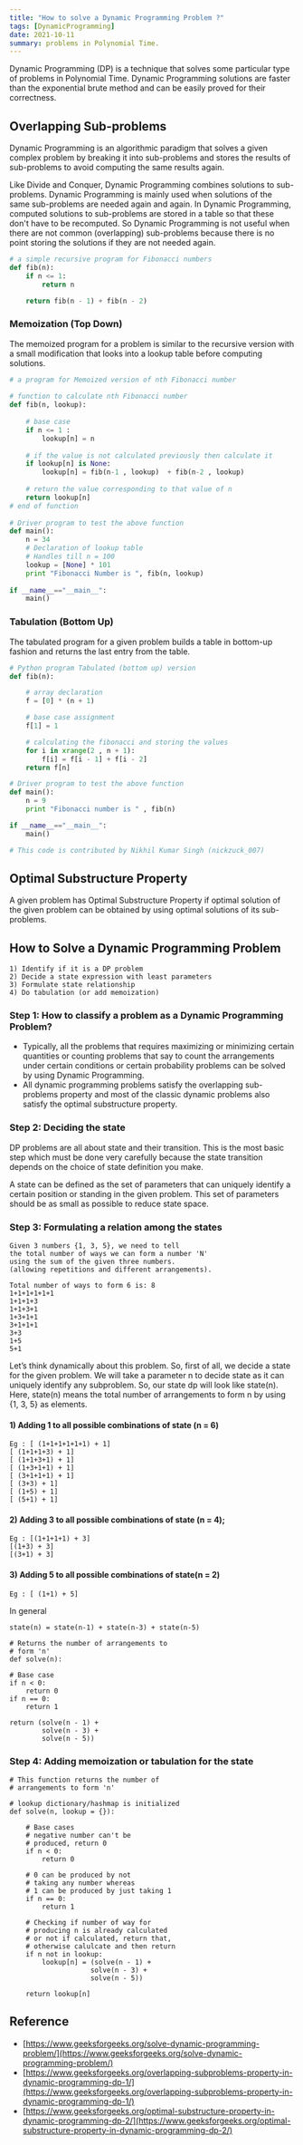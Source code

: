 ```yaml
---
title: "How to solve a Dynamic Programming Problem ?"
tags: [DynamicProgramming]
date: 2021-10-11
summary: problems in Polynomial Time.
---
```


Dynamic Programming (DP) is a technique that solves some particular type of
problems in Polynomial Time. Dynamic Programming solutions are faster than the
exponential brute method and can be easily proved for their correctness.

## Overlapping Sub-problems

Dynamic Programming is an algorithmic paradigm that solves a given complex
problem by breaking it into sub-problems and stores the results of sub-problems to
avoid computing the same results again.

Like Divide and Conquer, Dynamic Programming combines solutions to sub-problems.
Dynamic Programming is mainly used when solutions of the same sub-problems are
needed again and again. In Dynamic Programming, computed solutions to
sub-problems are stored in a table so that these don't have to be recomputed. So
Dynamic Programming is not useful when there are not common (overlapping)
sub-problems because there is no point storing the solutions if they are not
needed again.

```python
# a simple recursive program for Fibonacci numbers
def fib(n):
	if n <= 1:
		return n

	return fib(n - 1) + fib(n - 2)
```

### Memoization (Top Down)

The memoized program for a problem is similar to the recursive version with a
small modification that looks into a lookup table before computing solutions.

```python
# a program for Memoized version of nth Fibonacci number
 
# function to calculate nth Fibonacci number
def fib(n, lookup):
 
    # base case
    if n <= 1 :
        lookup[n] = n
 
    # if the value is not calculated previously then calculate it
    if lookup[n] is None:
        lookup[n] = fib(n-1 , lookup)  + fib(n-2 , lookup)
 
    # return the value corresponding to that value of n
    return lookup[n]
# end of function
 
# Driver program to test the above function
def main():
    n = 34
    # Declaration of lookup table
    # Handles till n = 100
    lookup = [None] * 101
    print "Fibonacci Number is ", fib(n, lookup)
 
if __name__=="__main__":
    main()
```

### Tabulation (Bottom Up) 

The tabulated program for a given problem builds a table in bottom-up fashion
and returns the last entry from the table.

```python
# Python program Tabulated (bottom up) version
def fib(n):

	# array declaration
	f = [0] * (n + 1)

	# base case assignment
	f[1] = 1

	# calculating the fibonacci and storing the values
	for i in xrange(2 , n + 1):
		f[i] = f[i - 1] + f[i - 2]
	return f[n]

# Driver program to test the above function
def main():
	n = 9
	print "Fibonacci number is " , fib(n)

if __name__=="__main__":
	main()

# This code is contributed by Nikhil Kumar Singh (nickzuck_007)
```

## Optimal Substructure Property

A given problem has Optimal Substructure Property if optimal solution of the
given problem can be obtained by using optimal solutions of its sub-problems.

## How to Solve a Dynamic Programming Problem

```Steps to solve a DP
1) Identify if it is a DP problem
2) Decide a state expression with least parameters
3) Formulate state relationship
4) Do tabulation (or add memoization)
```

### Step 1: How to classify a problem as a Dynamic Programming Problem?

- Typically, all the problems that requires maximizing or minimizing certain
  quantities or counting problems that say to count the arrangements under
  certain conditions or certain probability problems can be solved by using
  Dynamic Programming.
- All dynamic programming problems satisfy the overlapping sub-problems property
  and most of the classic dynamic problems also satisfy the optimal substructure
  property.

### Step 2: Deciding the state

DP problems are all about state and their transition. This is the most basic
step which must be done very carefully because the state transition depends on
the choice of state definition you make.

A state can be defined as the set of parameters that can uniquely identify a
certain position or standing in the given problem. This set of parameters should
be as small as possible to reduce state space.

### Step 3: Formulating a relation among the states

```shell
Given 3 numbers {1, 3, 5}, we need to tell
the total number of ways we can form a number 'N' 
using the sum of the given three numbers.
(allowing repetitions and different arrangements).

Total number of ways to form 6 is: 8
1+1+1+1+1+1
1+1+1+3
1+1+3+1
1+3+1+1
3+1+1+1
3+3
1+5
5+1
```

Let’s think dynamically about this problem. So, first of all, we decide a state
for the given problem. We will take a parameter n to decide state as it can
uniquely identify any subproblem. So, our state dp will look like state(n).
Here, state(n) means the total number of arrangements to form n by using {1, 3,
5} as elements.

#### 1) Adding 1 to all possible combinations of state (n = 6) 

```shell
Eg : [ (1+1+1+1+1+1) + 1] 
[ (1+1+1+3) + 1] 
[ (1+1+3+1) + 1] 
[ (1+3+1+1) + 1] 
[ (3+1+1+1) + 1] 
[ (3+3) + 1] 
[ (1+5) + 1] 
[ (5+1) + 1] 
```

#### 2) Adding 3 to all possible combinations of state (n = 4);

```shell
Eg : [(1+1+1+1) + 3] 
[(1+3) + 3] 
[(3+1) + 3] 
```

#### 3) Adding 5 to all possible combinations of state(n = 2) 

```shell
Eg : [ (1+1) + 5]
```

In general

```shell
state(n) = state(n-1) + state(n-3) + state(n-5)
```

```python3
# Returns the number of arrangements to
# form 'n'
def solve(n):

# Base case
if n < 0:
	return 0
if n == 0:
	return 1

return (solve(n - 1) +
		solve(n - 3) +
		solve(n - 5))

```

### Step 4: Adding memoization or tabulation for the state

```python3
# This function returns the number of
# arrangements to form 'n'

# lookup dictionary/hashmap is initialized
def solve(n, lookup = {}):
	
	# Base cases
	# negative number can't be
	# produced, return 0
	if n < 0:
		return 0

	# 0 can be produced by not
	# taking any number whereas
	# 1 can be produced by just taking 1
	if n == 0:
		return 1

	# Checking if number of way for
	# producing n is already calculated
	# or not if calculated, return that,
	# otherwise calulcate and then return
	if n not in lookup:
		lookup[n] = (solve(n - 1) +
					solve(n - 3) +
					solve(n - 5))
					
	return lookup[n]
```

## Reference

- [https://www.geeksforgeeks.org/solve-dynamic-programming-problem/](https://www.geeksforgeeks.org/solve-dynamic-programming-problem/)
- [https://www.geeksforgeeks.org/overlapping-subproblems-property-in-dynamic-programming-dp-1/](https://www.geeksforgeeks.org/overlapping-subproblems-property-in-dynamic-programming-dp-1/)
- [https://www.geeksforgeeks.org/optimal-substructure-property-in-dynamic-programming-dp-2/](https://www.geeksforgeeks.org/optimal-substructure-property-in-dynamic-programming-dp-2/)